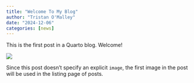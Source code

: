 ```yaml
---
title: "Welcome To My Blog"
author: "Tristan O'Malley"
date: "2024-12-06"
categories: [news]
---
```


This is the first post in a Quarto blog. Welcome!

![](thumbnail.jpg)

Since this post doesn't specify an explicit `image`, the first image in the post will be used in the listing page of posts.
